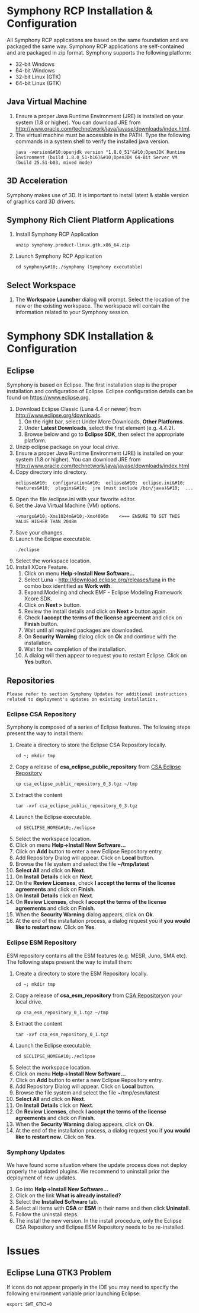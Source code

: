 = Symphony RCP Installation & Configuration=
All Symphony RCP applications are based on the same foundation and are packaged the same way.  Symphony RCP applications are self-contained and are packaged in zip format.  Symphony supports the following platform:
* 32-bit Windows
* 64-bit Windows
* 32-bit Linux (GTK)
* 64-bit Linux (GTK) 

== Java Virtual Machine ==
# Ensure a proper Java Runtime Environment (JRE) is installed on your system (1.8 or higher).  You can download JRE from [http://www.oracle.com/technetwork/java/javase/downloads/index.html http://www.oracle.com/technetwork/java/javase/downloads/index.html].  
# The virtual machine must be accessible in the PATH.  Type the following commands in a system shell to verify the installed java version.<pre>java -version&#10;openjdk version "1.8.0_51"&#10;OpenJDK Runtime Environment (build 1.8.0_51-b16)&#10;OpenJDK 64-Bit Server VM (build 25.51-b03, mixed mode)</pre>

== 3D Acceleration ==
Symphony makes use of 3D.  It is important to install latest & stable version of graphics card 3D drivers.

== Symphony Rich Client Platform Applications ==
# Install Symphony RCP Application<pre>unzip symphony.product-linux.gtk.x86_64.zip</pre>
# Launch Symphony RCP Application<pre>cd symphony&#10;./symphony (Symphony executable)</pre>

== Select Workspace ==
# The '''Workspace Launcher''' dialog will prompt.  Select the location of the new or the existing workspace.  The workspace will contain the information related to your Symphony session.

= Symphony SDK Installation & Configuration=

== Eclipse ==

Symphony is based on Eclipse.  The first installation step is the proper installation and configuration of Eclipse.  Eclipse configuration details can be found on [https://www.eclipse.org https://www.eclipse.org].
# Download Eclipse Classic (Luna 4.4 or newer) from [http://www.eclipse.org/downloads http://www.eclipse.org/downloads].
## On the right bar, select Under More Downloads, '''Other Platforms'''.
## Under '''Latest Downloads''', select the first element (e.g. 4.4.2).
## Browse below and go to '''Eclipse SDK''', then select the appropriate platform.
# Unzip eclipse package on your local drive.
# Ensure a proper Java Runtime Environment (JRE) is installed on your system (1.8 or higher).  You can download JRE from [http://www.oracle.com/technetwork/java/javase/downloads/index.html http://www.oracle.com/technetwork/java/javase/downloads/index.html]
# Copy <JRE_HOME> directory into <ECLIPSE_HOME> directory.<pre>eclipse&#10;  configuration&#10;  eclipse&#10;  eclipse.ini&#10;  features&#10;  plugins&#10;  jre (must include /bin/java)&#10;  ...</pre>
# Open the file <ECLIPSE_HOME>/eclipse.ini with your favorite editor.
# Set the Java Virtual Machine (VM) options.<pre>-vmargs&#10;-Xms1024m&#10;-Xmx4096m    <=== ENSURE TO SET THIS VALUE HIGHER THAN 2048m</pre>
# Save your changes.
# Launch the Eclipse executable.<pre>./eclipse</pre>
# Select the workspace location.
# Install XCore Feature.
## Click on menu '''Help->Install New Software...'''
## Select Luna - http://download.eclipse.org/releases/luna in the combo box identified as '''Work with'''.
## Expand Modeling and check EMF - Eclipse Modeling Framework Xcore SDK.
## Click on '''Next >''' button.
## Review the install details and click on '''Next >''' button again.
## Check '''I accept the terms of the license agreement''' and click on '''Finish''' button.
## Wait until all required packages are downloaded.
## On '''Security Warning''' dialog click on '''Ok''' and continue with the installation.
## Wait for the completion of the installation.  
## A dialog will then appear to request you to restart Eclipse.  Click on '''Yes''' button.

== Repositories ==

<pre>Please refer to section Symphony Updates for additional instructions related to deployment's updates on existing installation.</pre>

=== Eclipse CSA Repository ===

Symphony is composed of a series of Eclipse features.  The following steps present the way to install them:

# Create a directory to store the Eclipse CSA Repository locally.<pre>cd ~; mkdir tmp</pre>
# Copy a release of '''csa_eclipse_public_repository''' from [http://liberty.speng.space.gc.ca/eclipse/repository/builds CSA Eclipse Repository]<pre>cp csa_eclipse_public_repository_0_3.tgz ~/tmp</pre>
# Extract the content <pre>tar -xvf csa_eclipse_public_repository_0_3.tgz</pre>
# Launch the Eclipse executable.<pre>cd $ECLIPSE_HOME&#10;./eclipse</pre>
# Select the workspace location.
# Click on menu '''Help->Install New Software...'''
# Click on '''Add''' button to enter a new Eclipse Repository entry.
# Add Repository Dialog will appear.  Click on '''Local''' button.
# Browse the file system and select the file '''~/tmp/latest'''
# '''Select All''' and click on '''Next'''.
# On '''Install Details''' click on '''Next'''.
# On the '''Review Licenses''', check '''I accept the terms of the license agreements''' and click on '''Finish'''.
# On '''Install Details''' click on '''Next'''.
# On '''Review Licenses''', check '''I accept the terms of the license agreements''' and click on '''Finish'''.
# When the '''Security Warning''' dialog appears, click on '''Ok'''.
# At the end of the installation process, a dialog request you if '''you would like to restart now'''.  Click on '''Yes'''.

=== Eclipse ESM Repository ===

ESM repository contains all the ESM features (e.g. MESR, Juno, SMA etc).  The following steps present the way to install them:

# Create a directory to store the ESM Repository locally.<pre>cd ~; mkdir tmp</pre>
# Copy a release of '''csa_esm_repository''' from [http://liberty.speng.space.gc.ca/eclipse/repository/builds CSA Repository]on your local drive.<pre>cp csa_esm_repository_0_1.tgz ~/tmp</pre>
# Extract the content <pre>tar -xvf csa_esm_repository_0_1.tgz</pre>
# Launch the Eclipse executable.<pre>cd $ECLIPSE_HOME&#10;./eclipse</pre>
# Select the workspace location.
# Click on menu '''Help->Install New Software...'''
# Click on '''Add''' button to enter a new Eclipse Repository entry.
# Add Repository Dialog will appear.  Click on '''Local''' button.
# Browse the file system and select the file ~/tmp/esm/latest
# '''Select All''' and click on '''Next'''.
# On '''Install Details''' click on '''Next'''.
# On '''Review Licenses''', check '''I accept the terms of the license agreements''' and click on '''Finish'''.
# When the '''Security Warning''' dialog appears, click on '''Ok'''.
# At the end of the installation process, a dialog request you if '''you would like to restart now'''.  Click on '''Yes'''.

=== Symphony Updates ===

We have found some situation where the update process does not deploy properly the updated plugins.  We recommend to uninstall prior the deployment of new updates.
# Go into '''Help->Install New Software…'''
# Click on the link '''What is already installed?'''
# Select the '''Installed Software''' tab.
# Select all items with '''CSA''' or '''ESM''' in their name and then click '''Uninstall'''.
# Follow the uninstall steps.
# The install the new version. In the install procedure, only the Eclipse CSA Repository and Eclipse ESM Repository needs to be re-installed.

= Issues =

== Eclipse Luna GTK3 Problem ==
If icons do not appear properly in the IDE you may need to specify the following environment variable prior launching Eclipse:
<pre>
export SWT_GTK3=0
</pre>
